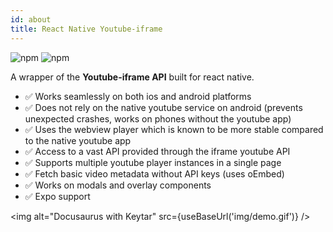 ```yaml
---
id: about
title: React Native Youtube-iframe
---
```



![npm](https://img.shields.io/npm/v/react-native-youtube-iframe?style=for-the-badge) ![npm](https://img.shields.io/npm/dm/react-native-youtube-iframe?style=for-the-badge)

A wrapper of the **Youtube-iframe API** built for react native.

- ✅ Works seamlessly on both ios and android platforms
- ✅ Does not rely on the native youtube service on android (prevents unexpected crashes, works on phones without the youtube app)
- ✅ Uses the webview player which is known to be more stable compared to the native youtube app
- ✅ Access to a vast API provided through the iframe youtube API
- ✅ Supports multiple youtube player instances in a single page
- ✅ Fetch basic video metadata without API keys (uses oEmbed)
- ✅ Works on modals and overlay components
- ✅ Expo support

<img alt="Docusaurus with Keytar" src={useBaseUrl('img/demo.gif')} />
